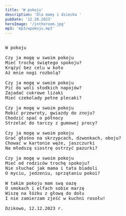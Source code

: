 ```yaml
---
title: 'W pokoju'
description: 'Dla mamy i dziecka '
pubDate: '12.20.2023'
heroImage: '/intheroom.jpg'
mp3: 'mp3/wpokoju.mp3'
---
```

<pre>

W pokoju

Czy ja mogę w swoim pokoju
Mieć trochę świętego spokoju?
Krążyć bez celu w koło
Aż mnie nogi rozbolą?

Czy ja mogę w swoim pokoju
Pić do woli słodkich napojów?
Zajadać cukrowe lizaki
Mieć czekolady pełne plecaki?

Czy ja mogę w swoim pokoju
Robić przewroty, gwiazdy do znoju?
Chodzić spać o północy
Strzelać do tarczy z gumowej procy?

Czy ja mogę w swoim pokoju
Grać głośno na skrzypcach, dzwonkach, oboju?
Chować w kartonie węże, jaszczurki
Na młodszą siostrę ostrzyć pazurki?

Czy ja mogę w swoim pokoju
Mieć od rodziców trochę spokoju?
Nie słuchać jak mama i tata biadoli
O myciu, jedzeniu, sprzątaniu pokoi?

W takim pokoju mam swą oazę
O smokach i elfach sobie marzę
Wiszę na łóżku z głową do dołu
I nie zamierzam zjeść w kuchni rosołu!

Dzikowo, 12.12.2023 r.


</pre>
